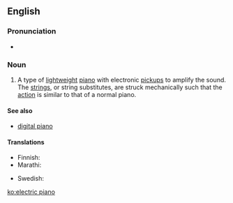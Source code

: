 ==English==
{{wikipedia}}

===Pronunciation===
* {{IPA|/ə.ˈlɛk.tɹɪk ˈpjænoʊ/}}

===Noun===
{{en-noun|head=[[electric]] [[piano]]}}

# {{context|musical instruments|lang=en}} A type of [[lightweight]] [[piano]] with electronic [[pickup]]s to amplify the sound. The [[string]]s, or string substitutes, are struck mechanically such that the [[action]] is similar to that of a normal piano.

====See also====
* [[digital piano]]

====Translations====
{{trans-top|an instrument}}
* Finnish: {{t|fi|sähköpiano}}
* Marathi: {{t|mr|विद्युत पियानो|m|tr=vidyuta piyāno|sc=Deva}}
{{trans-mid}}
* Swedish: {{t|sv|elpiano|n}}
{{trans-bottom}}

[[ko:electric piano]]